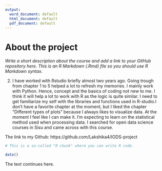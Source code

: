 ```yaml
---
output:
  word_document: default
  html_document: default
  pdf_document: default
---
```


# About the project

*Write a short description about the course and add a link to your GitHub repository here. This is an R Markdown (.Rmd) file so you should use R Markdown syntax.*

2. I have worked with Rstudio briefly almost two years ago. Going trough from chapter 1 to 5 helped a lot to refresh my memories. I mainly work with Python. Hence, concept and the basics of coding not new to me. I think it will help a lot to work with R as the logic is quite similar. I need to get familiarize my self with the libraries and functions used in R-studio.I don't have a favorite chapter at the moment, but I liked the chapter "Different types of plots" because I always likes to visualize data. At the moment I feel like I can make it. I'm expecting to learn on the statistical method used when processing data. I searched for open data science courses in Sisu and came across with this course.

The link to my Github: https://github.com/Lakshika4/IODS-project

```r
# This is a so-called "R chunk" where you can write R code.

date()

```
The text continues here.


